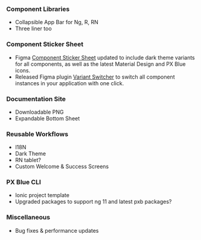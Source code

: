 ### Component Libraries

-   Collapsible App Bar for Ng, R, RN
-   Three liner too

### Component Sticker Sheet

-   Figma [Component Sticker Sheet](https://www.figma.com/community/file/852558784352181868) updated to include dark theme variants for all components, as well as the latest Material Design and PX Blue icons.
-   Released Figma plugin [Variant Switcher](https://www.figma.com/community/plugin/971482182464094790) to switch all component instances in your application with one click.

### Documentation Site

-   Downloadable PNG
-   Expandable Bottom Sheet

### Reusable Workflows

-   I18N
-   Dark Theme
-   RN tablet?
-   Custom Welcome & Success Screens

### PX Blue CLI

-   Ionic project template
-   Upgraded packages to support ng 11 and latest pxb packages?

### Miscellaneous

-   Bug fixes & performance updates
